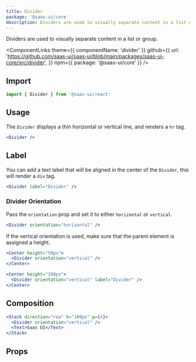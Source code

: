 ```yaml
---
title: Divider
package: '@saas-ui/core'
description: Dividers are used to visually separate content in a list or group.
---
```


Dividers are used to visually separate content in a list or group.

<ComponentLinks
  theme={{ componentName: 'divider' }}
  github={{
    url: 'https://github.com/saas-ui/saas-ui/blob/main/packages/saas-ui-core/src/divider',
  }}
  npm={{ package: '@saas-ui/core' }}
/>

## Import

```js
import { Divider } from '@saas-ui/react'
```

## Usage

The `Divider` displays a thin horizontal or vertical line, and renders a `hr`
tag.

```jsx
<Divider />
```

## Label

You can add a text label that will be aligned in the center of the `Divider`,
this will render a `div` tag.

```jsx
<Divider label="Divider" />
```

### Divider Orientation

Pass the `orientation` prop and set it to either `horizontal` or `vertical`.

```jsx
<Divider orientation="horizontal" />
```

If the vertical orientation is used, make sure that the parent element is
assigned a height.

```jsx
<Center height="50px">
  <Divider orientation="vertical" />
</Center>
```

```jsx
<Center height="100px">
  <Divider orientation="vertical" label="Divider" />
</Center>
```

## Composition

```jsx
<Stack direction="row" h="100px" p={4}>
  <Divider orientation="vertical" />
  <Text>Saas UI</Text>
</Stack>
```

## Props

<PropsTable of="Divider" />
